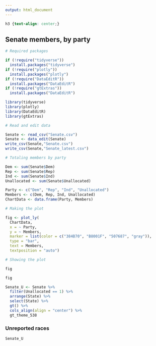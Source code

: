 ---
output: html_document
---

```{css, echo=FALSE}
h3 {text-align: center;}
```

## **Senate members, by party**

```{r, include=FALSE, warning=FALSE, message=FALSE}
# Required packages

if (!require("tidyverse"))
  install.packages("tidyverse")
if (!require("plotly"))
  install.packages("plotly")
if (!require("DataEditR"))
  install.packages("DataEditR")
if (!require("gtExtras"))
  install.packages("DataEditR")

library(tidyverse)
library(plotly)
library(DataEditR)
library(gtExtras)

# Read and edit data

Senate <- read_csv("Senate.csv")
Senate <- data_edit(Senate)
write_csv(Senate,"Senate.csv")
write_csv(Senate,"Senate_latest.csv")

# Totaling members by party

Dem <- sum(Senate$Dem)
Rep <- sum(Senate$Rep)
Ind <- sum(Senate$Ind)
Unallocated <- sum(Senate$Unallocated)

Party <- c("Dem", "Rep", "Ind", "Unallocated")
Members <- c(Dem, Rep, Ind, Unallocated)
ChartData <- data.frame(Party, Members)

# Making the plot

fig <- plot_ly(
  ChartData,
  x = ~ Party,
  y = ~ Members,
  marker = list(color = c("384B70", "B8001F", "507687", "gray")),
  type = "bar",
  text = Members,
  textposition = "auto")

# Showing the plot

fig
```

```{r, echo=FALSE, warning=FALSE, message=FALSE}

fig
```

```{r, include=FALSE}
Senate_U <- Senate %>% 
  filter(Unallocated == 1) %>% 
  arrange(State) %>%
  select(State) %>% 
  gt() %>% 
  cols_align(align = "center") %>% 
  gt_theme_538
```

### **Unreported races**

```{r, echo=FALSE}
Senate_U
```
